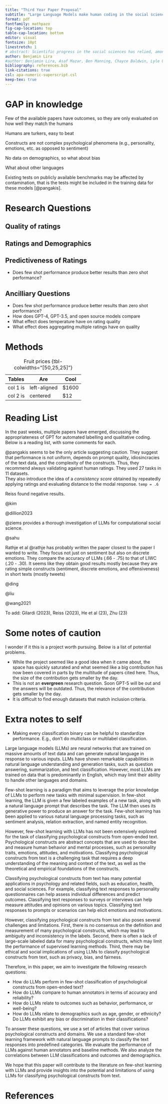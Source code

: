 ```yaml
---
title: "Third Year Paper Proposal"
subtitle: "Large Language Models make human coding in the social sciences obsolete"
format: pdf
fontfamily: mathpazo
fig-cap-location: top
table-cap-location: bottom
editor: visual
fontsize: 10pt
linestretch: 1
# abstract: Scientific progress in the social sciences has relied, among other tools, on trained raters reading text and categorizing it. We argue that advances in natural language processing, especially the advent of large language models have made this practice obsolete. We show how repeated automatic ratings compared to content expert and externally valid expert ratings of personal qualities in college admissions. Compared to human raters, machine ratings can be more reliable, and orders of magnitude cheaper and faster than human raters. We offer recommendations on how to optimally do this, and provide an R package and tutorial for LLM coding.
author: Benjamin Lira
#author: Benjamin Lira, Asaf Mazar, Ben Manning, Chayce Baldwin, Lyle Ungar, David Yeager, James Gross, and Angela Duckworth
bibliography: references.bib
link-citations: true
csl: apa-numeric-superscript.csl
keep-tex: true
---
```


# GAP in knowledge

Few of the available papers have outcomes, so they are only evaluated on how well they match the humans

Humans are turkers, easy to beat

Constructs are not complex psychological phenomena (e.g., personality, emotions, etc. as opposed to sentiment)

No data on demographics, so what about bias

What about other languages

Existing tests on publicly available benchmarks may be affected by contamination, that is the tests might be included in the training data for these models [@pangakis].

# Research Questions

## Quality of ratings

## Ratings and Demographics

## Predictiveness of Ratings

-   Does few shot performance produce better results than zero shot performance?

## Ancilliary Questions

-   Does few shot performance produce better results than zero shot performance?
-   How does GPT-4, GPT-3.5, and open source models compare
-   What effect does temperature have on rating quality
-   What effect does aggregating multiple ratings have on quality

# Methods

| Tables   |      Are      |  Cool |
|----------|-------------|------|
| col 1 is |  left-aligned | $1600 |
| col 2 is |    centered   |   $12 |
: Fruit prices {tbl-colwidths="[50,25,25]"}


# Reading List

In the past weeks, multiple papers have emerged, discussing the appropriateness of GPT for automated labelling and qualitative coding. Below is a reading list, with some comments for each.

@pangakis seems to be the only article suggesting caution. They suggest that performance is not uniform, depends on prompt quality, idiosincracies of the text data, and the complexity of the constructs. Thus, they recommend always validating against human ratings. They used 27 tasks in 11 datasets.\
They also introduce the idea of a *consistency score* obtained by repeatedly applying ratings and evaluating distance to the modal response. `temp = .6`

Reiss found negative results.

@kim

@dillion2023

@ziems provides a thorough investigation of LLMs for computational social science.

@sahu

Rathje et al @rathje has probably written the paper closest to the paper I wanted to write. They focus not just on sentiment but also on discrete emotions. They compare the accuracy of LLMs (.66 - .75) to that of LIWC (.20 - .30). It seems like they obtain good results mostly because they are rating simple constructs (sentiment, discrete emotions, and offensiveness) in short texts (mostly tweets)

@ding

@liu

@wang2021

To add: Gilardi (2023), Reiss (2023), He et al (23), Zhu (23)

# Some notes of caution

I wonder if it this is a project worth pursuing. Below is a list of potential problems.

-   While the project seemed like a good idea when it came about, the space has quickly saturated and what seemed like a big contribution has now been covered in parts by the multitude of papers cited here. Thus, the size of the contribution gets smaller by the day.
-   This is not an **evergreen** research question. Soon GPT-5 will be out and the answers will be outdated. Thus, the relevance of the contribution gets smaller by the day.
-   It is difficult to find enough datasets that match inclusion criteria.

# Extra notes to self
- Making every classification binary can be helpful to standardize performance. E.g., don't do multiclass or multilabel classification.

Large language models (LLMs) are neural networks that are trained on massive amounts of text data and can generate natural language in response to various inputs. LLMs have shown remarkable capabilities in natural language understanding and generation tasks, such as question answering, summarization, and text classification. However, most LLMs are trained on data that is predominantly in English, which may limit their ability to handle other languages and domains.

Few-shot learning is a paradigm that aims to leverage the prior knowledge of LLMs to perform new tasks with minimal supervision. In few-shot learning, the LLM is given a few labeled examples of a new task, along with a natural language prompt that describes the task. The LLM then uses its generative power to produce an answer for the task. Few-shot learning has been applied to various natural language processing tasks, such as sentiment analysis, relation extraction, and named entity recognition.

However, few-shot learning with LLMs has not been extensively explored for the task of classifying psychological constructs from open-ended text. Psychological constructs are abstract concepts that are used to describe and measure human behavior and mental processes, such as personality traits, emotions, attitudes, and motivations. Classifying psychological constructs from text is a challenging task that requires a deep understanding of the meaning and context of the text, as well as the theoretical and empirical foundations of the constructs.

Classifying psychological constructs from text has many potential applications in psychology and related fields, such as education, health, and social sciences. For example, classifying text responses to personality questionnaires can help assess individual differences and predict outcomes. Classifying text responses to surveys or interviews can help measure attitudes and opinions on various topics. Classifying text responses to prompts or scenarios can help elicit emotions and motivations.

However, classifying psychological constructs from text also poses several challenges and limitations. First, there is no consensus on the definition and measurement of many psychological constructs, which may lead to ambiguity and inconsistency in the labels. Second, there is often a lack of large-scale labeled data for many psychological constructs, which may limit the performance of supervised learning methods. Third, there may be ethical and social implications of using LLMs to classify psychological constructs from text, such as privacy, bias, and fairness.

Therefore, in this paper, we aim to investigate the following research questions:

- How do LLMs perform in few-shot classification of psychological constructs from open-ended text?
- How do LLMs compare to human annotators in terms of accuracy and reliability?
- How do LLMs relate to outcomes such as behavior, performance, or well-being?
- How do LLMs relate to demographics such as age, gender, or ethnicity? Do LLMs exhibit any bias or discrimination in their classifications?

To answer these questions, we use a set of articles that cover various psychological constructs and domains. We use a standard few-shot learning framework with natural language prompts to classify the text responses into predefined categories. We evaluate the performance of LLMs against human annotators and baseline methods. We also analyze the correlations between LLM classifications and outcomes and demographics.

We hope that this paper will contribute to the literature on few-shot learning with LLMs and provide insights into the potential and limitations of using LLMs for classifying psychological constructs from text.

# References